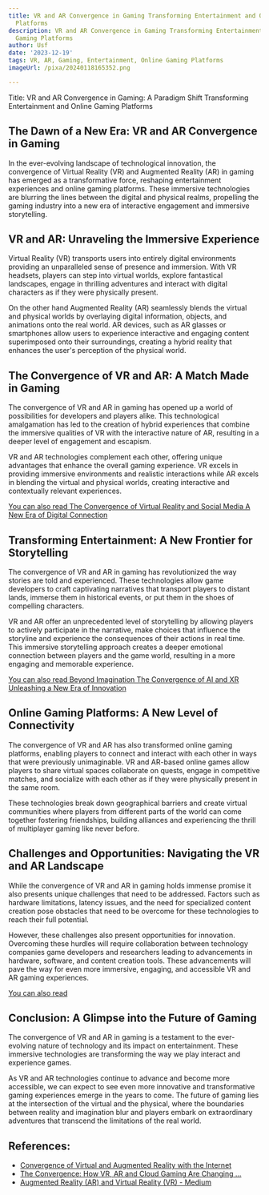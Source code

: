 ```yaml
---
title: VR and AR Convergence in Gaming Transforming Entertainment and Online Gaming
  Platforms
description: VR and AR Convergence in Gaming Transforming Entertainment and Online
  Gaming Platforms
author: Usf
date: '2023-12-19'
tags: VR, AR, Gaming, Entertainment, Online Gaming Platforms
imageUrl: /pixa/20240118165352.png

---
```

Title:  VR  and AR Convergence in Gaming: A Paradigm Shift  Transforming Entertainment and Online  Gaming Platforms

## The Dawn of a New  Era: VR and AR Convergence  in Gaming

In the ever-evolving landscape of technological  innovation, the  convergence of  Virtual Reality  (VR) and Augmented Reality  (AR) in gaming has emerged as a transformative force, reshaping entertainment experiences and online gaming  platforms. These immersive technologies are blurring the lines between the digital and physical realms, propelling the gaming industry into a  new era of  interactive engagement and immersive storytelling.

##  VR and AR:  Unraveling the Immersive Experience

Virtual Reality (VR) transports users into entirely digital environments  providing an unparalleled sense of presence and immersion. With VR headsets, players can step into  virtual worlds, explore  fantastical landscapes, engage in thrilling adventures  and interact with digital  characters as if  they were physically present.

On the other hand Augmented Reality (AR) seamlessly blends the virtual and physical worlds by overlaying digital  information, objects, and animations onto the real world. AR devices, such as AR glasses or smartphones allow users to experience interactive and engaging content superimposed onto their surroundings, creating a hybrid reality that enhances the user's perception  of the physical world.

## The Convergence of VR and AR: A Match Made in Gaming

The convergence of VR and AR in gaming  has opened up a world of possibilities for developers and players alike.  This technological amalgamation has led to the creation  of hybrid experiences that combine the immersive qualities of VR with the interactive nature of AR, resulting in a deeper  level of engagement and escapism.

VR and AR  technologies complement each other, offering unique advantages that enhance the overall gaming experience. VR  excels  in providing immersive environments and realistic interactions while AR excels  in blending the virtual and physical worlds, creating interactive and contextually relevant experiences.

[You can  also read The Convergence of Virtual Reality and Social Media A New Era of Digital Connection](The%20Convergence%20of%20Virtual%20Reality%20and%20Social%20Media%20A%20New%20Era%20of%20Digital%20Connection)


## Transforming Entertainment: A New Frontier for Storytelling

The convergence of VR and AR in gaming has revolutionized  the way stories are told and experienced. These technologies  allow game developers to craft  captivating  narratives  that transport players to distant lands,  immerse them in historical events,  or put them in the shoes of compelling characters.

VR and AR offer  an unprecedented level  of storytelling by  allowing  players to actively participate in the narrative,  make choices that influence the storyline and experience the consequences of their  actions in real  time. This immersive storytelling approach creates a deeper emotional connection between players and the game world, resulting in a more engaging and memorable experience.

[You can also read Beyond Imagination The Convergence of AI and XR Unleashing a New Era of Innovation](Beyond%20Imagination%20The%20Convergence%20of%20AI%20and%20XR%20Unleashing%20a%20New%20Era%20of%20Innovation)


## Online Gaming Platforms: A New Level of Connectivity

The  convergence of VR and AR has also transformed online gaming platforms, enabling players  to connect  and interact with each other in ways that were previously unimaginable. VR and AR-based online games allow players to  share virtual spaces collaborate on quests, engage in competitive matches, and socialize with each other as if  they were physically present in the same room.

These technologies break down  geographical barriers and  create virtual communities where players  from different parts of the world can come together fostering friendships, building alliances  and experiencing the thrill of multiplayer gaming like never  before.

## Challenges and Opportunities: Navigating the VR and AR Landscape

While the convergence of VR and  AR in gaming  holds immense promise it also presents unique challenges that need  to be addressed. Factors such as hardware limitations, latency issues, and the need for specialized content creation pose obstacles that need to be overcome for these technologies to reach their full potential.

However, these challenges also present  opportunities for innovation. Overcoming these hurdles will require collaboration  between technology companies game developers and researchers leading to advancements in hardware, software, and content creation tools. These advancements will pave the way for even more immersive, engaging, and accessible VR and AR gaming experiences.

[You can also read ]()


## Conclusion: A Glimpse into the Future of Gaming

The convergence of VR and AR in gaming is a  testament to the ever-evolving nature of technology  and its impact on entertainment. These immersive technologies are transforming  the way we  play interact and experience games.

As VR and AR technologies continue  to advance and become more  accessible, we can  expect to see even more innovative and transformative gaming experiences  emerge in the years to come. The future  of gaming lies  at the intersection of the virtual and the physical, where the boundaries between  reality  and imagination blur and players embark on extraordinary adventures that transcend the limitations of  the real world.

## References:
- [Convergence of Virtual and Augmented Reality with the Internet](https://www.twintel.net/technology/exploring-the-convergence-of-virtual-and-augmented-reality-with-the-internet/)
- [The Convergence: How VR, AR and Cloud Gaming Are Changing ...](https://innotechtoday.com/the-convergence-how-vr-ar-and-cloud-gaming-are-changing-the-gaming-landscape/)
- [Augmented Reality (AR) and Virtual Reality (VR) - Medium](https://medium.com/@globalreserachinsights/augmented-reality-ar-and-virtual-reality-vr-ar-vr-in-gaming-and-entertainment-578efe713ba1)
